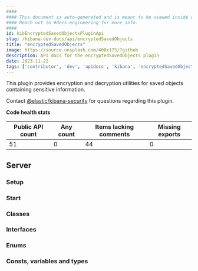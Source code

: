 ```yaml
---
####
#### This document is auto-generated and is meant to be viewed inside our experimental, new docs system.
#### Reach out in #docs-engineering for more info.
####
id: kibEncryptedSavedObjectsPluginApi
slug: /kibana-dev-docs/api/encryptedSavedObjects
title: "encryptedSavedObjects"
image: https://source.unsplash.com/400x175/?github
description: API docs for the encryptedSavedObjects plugin
date: 2023-11-22
tags: ['contributor', 'dev', 'apidocs', 'kibana', 'encryptedSavedObjects']
---
```


This plugin provides encryption and decryption utilities for saved objects containing sensitive information.

Contact [@elastic/kibana-security](https://github.com/orgs/elastic/teams/kibana-security) for questions regarding this plugin.

**Code health stats**

| Public API count  | Any count | Items lacking comments | Missing exports |
|-------------------|-----------|------------------------|-----------------|
| 51 | 0 | 44 | 0 |

## Server

### Setup
<DocDefinitionList data={[encryptedSavedObjectsObj.server.setup]}/>

### Start
<DocDefinitionList data={[encryptedSavedObjectsObj.server.start]}/>

### Classes
<DocDefinitionList data={encryptedSavedObjectsObj.server.classes}/>

### Interfaces
<DocDefinitionList data={encryptedSavedObjectsObj.server.interfaces}/>

### Enums
<DocDefinitionList data={encryptedSavedObjectsObj.server.enums}/>

### Consts, variables and types
<DocDefinitionList data={encryptedSavedObjectsObj.server.misc}/>

